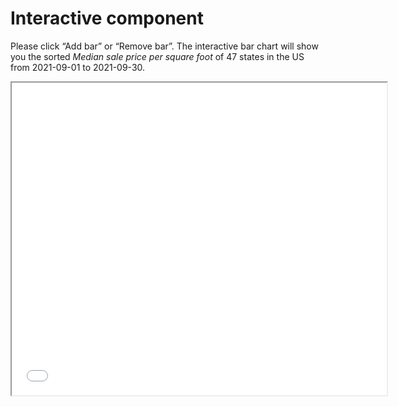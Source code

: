 # Interactive component

Please click "Add bar" or "Remove bar". The interactive bar chart will show you the sorted *Median sale price per square foot* of 47 states in the US from 2021-09-01 to 2021-09-30.


<iframe src="USHouseBarChart.html" width="600" height="500"></iframe>